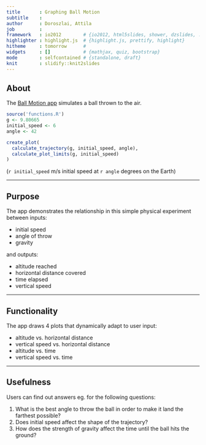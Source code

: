 ```yaml
---
title       : Graphing Ball Motion
subtitle    : 
author      : Doroszlai, Attila
job         : 
framework   : io2012        # {io2012, html5slides, shower, dzslides, ...}
highlighter : highlight.js  # {highlight.js, prettify, highlight}
hitheme     : tomorrow      # 
widgets     : []            # {mathjax, quiz, bootstrap}
mode        : selfcontained # {standalone, draft}
knit        : slidify::knit2slides
---
```


## About

The [Ball Motion app](https://adoroszlai.shinyapps.io/ball_motion) simulates a ball thrown to the air.

```r
source('functions.R')
g <- 9.80665
initial_speed <- 6
angle <- 42
```

```r
create_plot(
  calculate_trajectory(g, initial_speed, angle),
  calculate_plot_limits(g, initial_speed)
)
```

(`r initial_speed` m/s initial speed at `r angle` degrees on the Earth)

--- 

## Purpose

The app demonstrates the relationship in this simple physical experiment between inputs:

  * initial speed
  * angle of throw
  * gravity

and outputs:

  * altitude reached
  * horizontal distance covered
  * time elapsed
  * vertical speed

--- 

## Functionality

The app draws 4 plots that dynamically adapt to user input:

  * altitude vs. horizontal distance
  * vertical speed vs. horizontal distance
  * altitude vs. time
  * vertical speed vs. time

---

## Usefulness

Users can find out answers eg. for the following questions:

  1. What is the best angle to throw the ball in order to make it land the farthest possible?
  1. Does initial speed affect the shape of the trajectory?
  1. How does the strength of gravity affect the time until the ball hits the ground?
